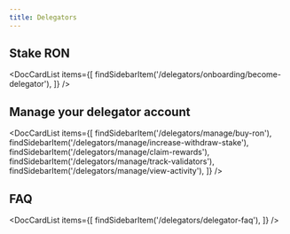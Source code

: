 ```yaml
---
title: Delegators
---
```



## Stake RON

<DocCardList items={[
    findSidebarItem('/delegators/onboarding/become-delegator'),
    ]} />

## Manage your delegator account

<DocCardList items={[
    findSidebarItem('/delegators/manage/buy-ron'),
    findSidebarItem('/delegators/manage/increase-withdraw-stake'),
    findSidebarItem('/delegators/manage/claim-rewards'),
    findSidebarItem('/delegators/manage/track-validators'),
    findSidebarItem('/delegators/manage/view-activity'),
    ]} />

## FAQ

<DocCardList items={[
    findSidebarItem('/delegators/delegator-faq'),
    ]} />
